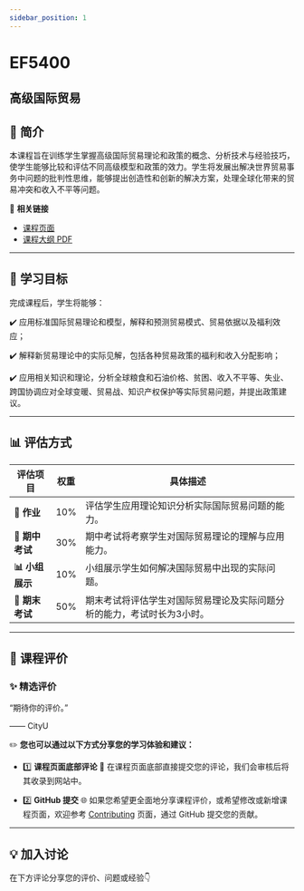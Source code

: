 ```yaml
---
sidebar_position: 1
---
```


# EF5400
## 高级国际贸易

## **📘 简介**
本课程旨在训练学生掌握高级国际贸易理论和政策的概念、分析技术与经验技巧，使学生能够比较和评估不同高级模型和政策的效力。学生将发展出解决世界贸易事务中问题的批判性思维，能够提出创造性和创新的解决方案，处理全球化带来的贸易冲突和收入不平等问题。

🔗 **相关链接**
- [课程页面](https://www.cityu.edu.hk/catalogue/pg/202425/course/EF5400.htm)
- [课程大纲 PDF](https://www.cityu.edu.hk/catalogue/pg/202425/course/EF5400.pdf)

---

## **🎯 学习目标**

完成课程后，学生将能够：

✔️ 应用标准国际贸易理论和模型，解释和预测贸易模式、贸易依据以及福利效应；

✔️ 解释新贸易理论中的实际见解，包括各种贸易政策的福利和收入分配影响；

✔️ 应用相关知识和理论，分析全球粮食和石油价格、贫困、收入不平等、失业、跨国协调应对全球变暖、贸易战、知识产权保护等实际贸易问题，并提出政策建议。

---

## **📊 评估方式**

| **评估项目**          | **权重** | **具体描述**                                                                                       |
|----------------------|---------|---------------------------------------------------------------------------------------------------|
| **📄 作业**           | 10%     | 评估学生应用理论知识分析实际国际贸易问题的能力。                                                   |
| **📝 期中考试**       | 30%     | 期中考试将考察学生对国际贸易理论的理解与应用能力。                                                 |
| **📊 小组展示**       | 10%     | 小组展示学生如何解决国际贸易中出现的实际问题。                                                     |
| **📝 期末考试**       | 50%     | 期末考试将评估学生对国际贸易理论及实际问题分析的能力，考试时长为3小时。                          |

---

## **💬 课程评价**

### ✨ **精选评价**
<div className={commentStyles.commentBox}>
    <p className={commentStyles.commentText}>
        “期待你的评价。”
    </p>
    <p className={commentStyles.commentAuthor}>—— CityU</p>
</div>

✏️ **您也可以通过以下方式分享您的学习体验和建议：**

- 1️⃣ **课程页面底部评论**
💬 在课程页面底部直接提交您的评论，我们会审核后将其收录到网站中。

- 2️⃣ **GitHub 提交**
🌐 如果您希望更全面地分享课程评价，或希望修改或新增课程页面，欢迎参考 [Contributing](https://penjc.github.io/cityU-navigator/contributing) 页面，通过 GitHub 提交您的贡献。



---

## **💡 加入讨论**

在下方评论分享您的评价、问题或经验👇
<Utterances />
